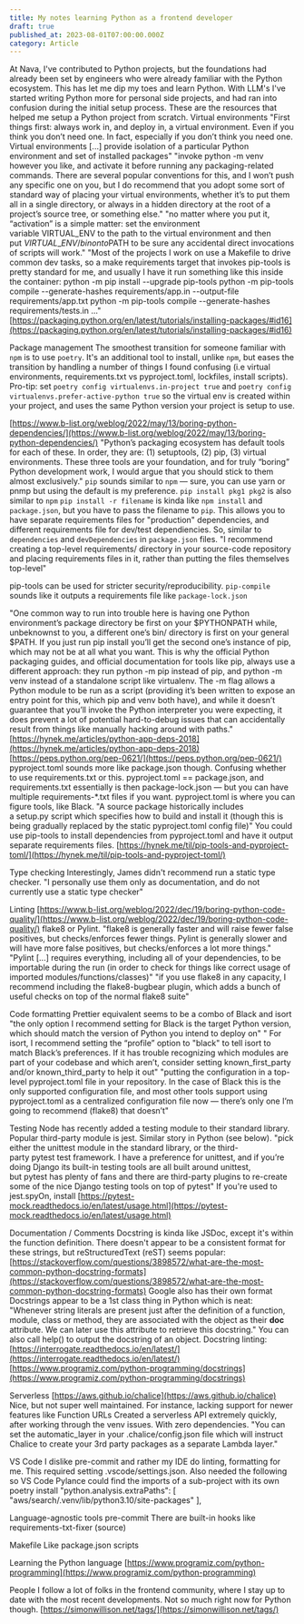 ```yaml
---
title: My notes learning Python as a frontend developer
draft: true
published_at: 2023-08-01T07:00:00.000Z
category: Article
---
```


At Nava, I've contributed to Python projects, but the foundations had already been set by engineers who were already familiar with the Python ecosystem. This has let me dip my toes and learn Python. With LLM's I've started writing Python more for personal side projects, and had ran into confusion during the initial setup process.
These are the resources that helped me setup a Python project from scratch.
Virtual environments
"First things first: always work in, and deploy in, a virtual environment. Even if you think you don’t need one. In fact, especially if you don’t think you need one. Virtual environments \[...] provide isolation of a particular Python environment and set of installed packages"
"invoke python -m venv however you like, and activate it before running any packaging-related commands. There are several popular conventions for this, and I won’t push any specific one on you, but I do recommend that you adopt some sort of standard way of placing your virtual environments, whether it’s to put them all in a single directory, or always in a hidden directory at the root of a project’s source tree, or something else."
"no matter where you put it, “activation” is a simple matter: set the environment variable VIRTUAL\_ENV to the path to the virtual environment and then put $VIRTUAL\_ENV/bin onto $PATH to be sure any accidental direct invocations of scripts will work."
"Most of the projects I work on use a Makefile to drive common dev tasks, so a make requirements target that invokes pip-tools is pretty standard for me, and usually I have it run something like this inside the container:
python -m pip install --upgrade pip-tools
python -m pip-tools compile --generate-hashes requirements/app.in --output-file requirements/app.txt
python -m pip-tools compile --generate-hashes requirements/tests.in ..."
[https://packaging.python.org/en/latest/tutorials/installing-packages/#id16](https://packaging.python.org/en/latest/tutorials/installing-packages/#id16)

Package management
The smoothest transition for someone familiar with `npm` is to use `poetry`. It's an additional tool to install, unlike `npm`, but eases the transition by handling a number of things I found confusing (i.e virtual environments, requirements.txt vs pyproject.toml, lockfiles, install scripts).
Pro-tip: set `poetry config virtualenvs.in-project true` and `poetry config virtualenvs.prefer-active-python true` so the virtual env is created within your project, and uses the same Python version your project is setup to use.

[https://www.b-list.org/weblog/2022/may/13/boring-python-dependencies/](https://www.b-list.org/weblog/2022/may/13/boring-python-dependencies/)
"Python’s packaging ecosystem has default tools for each of these. In order, they are: (1) setuptools, (2) pip, (3) virtual environments. These three tools are your foundation, and for truly “boring” Python development work, I would argue that you should stick to them almost exclusively."
`pip` sounds similar to `npm` — sure, you can use yarn or pnmp but using the default is my preference.
`pip install pkg1 pkg2` is also similar to `npm`
`pip install -r filename` is kinda like `npm install` and `package.json`, but you have to pass the filename to `pip`. This allows you to have separate requirements files for "production" dependencies, and different requirements file for dev/test dependiencies. So, similar to `dependencies` and `devDependencies` in `package.json` files.
"I recommend creating a top-level requirements/ directory in your source-code repository and placing requirements files in it, rather than putting the files themselves top-level"

pip-tools can be used for stricter security/reproducibility. `pip-compile` sounds like it outputs a requirements file like `package-lock.json`

"One common way to run into trouble here is having one Python environment’s package directory be first on your $PYTHONPATH while, unbeknownst to you, a different one’s bin/ directory is first on your general $PATH. If you just run pip install you’ll get the second one’s instance of pip, which may not be at all what you want.
This is why the official Python packaging guides, and official documentation for tools like pip, always use a different approach: they run python -m pip instead of pip, and python -m venv instead of a standalone script like virtualenv. The -m flag allows a Python module to be run as a script (providing it’s been written to expose an entry point for this, which pip and venv both have), and while it doesn’t guarantee that you’ll invoke the Python interpreter you were expecting, it does prevent a lot of potential hard-to-debug issues that can accidentally result from things like manually hacking around with paths."
[https://hynek.me/articles/python-app-deps-2018](https://hynek.me/articles/python-app-deps-2018)
[https://peps.python.org/pep-0621/](https://peps.python.org/pep-0621/)
pyproject.toml sounds more like package.json though. Confusing whether to use requirements.txt or this. pyproject.toml == package.json, and requirements.txt essentially is then package-lock.json — but you can have multiple requirements-\*.txt files if you want.
pyproject.toml is where you can figure tools, like Black.
"A source package historically includes a setup.py script which specifies how to build and install it (though this is being gradually replaced by the static pyproject.toml config file)"
You could use pip-tools to install dependencies from pyproject.toml and have it output separate requirements files. [https://hynek.me/til/pip-tools-and-pyproject-toml/](https://hynek.me/til/pip-tools-and-pyproject-toml/)

Type checking
Interestingly, James didn't recommend run a static type checker. "I personally use them only as documentation, and do not currently use a static type checker"

Linting
[https://www.b-list.org/weblog/2022/dec/19/boring-python-code-quality/](https://www.b-list.org/weblog/2022/dec/19/boring-python-code-quality/)
flake8 or Pylint.
"flake8 is generally faster and will raise fewer false positives, but checks/enforces fewer things. Pylint is generally slower and will have more false positives, but checks/enforces a lot more things."
"Pylint \[...] requires everything, including all of your dependencies, to be importable during the run (in order to check for things like correct usage of imported modules/functions/classes)"
"if you use flake8 in any capacity, I recommend including the flake8-bugbear plugin, which adds a bunch of useful checks on top of the normal flake8 suite"

Code formatting
Prettier equivalent seems to be a combo of Black and isort
"the only option I recommend setting for Black is the target Python version, which should match the version of Python you intend to deploy on"
" For isort, I recommend setting the “profile” option to "black" to tell isort to match Black’s preferences. If it has trouble recognizing which modules are part of your codebase and which aren’t, consider setting known\_first\_party and/or known\_third\_party to help it out"
"putting the configuration in a top-level pyproject.toml file in your repository. In the case of Black this is the only supported configuration file, and most other tools support using pyproject.toml as a centralized configuration file now — there’s only one I’m going to recommend (flake8) that doesn’t"

Testing
Node has recently added a testing module to their standard library. Popular third-party module is jest. Similar story in Python (see below).
"pick either the unittest module in the standard library, or the third-party pytest test framework. I have a preference for unittest, and if you’re doing Django its built-in testing tools are all built around unittest, but pytest has plenty of fans and there are third-party plugins to re-create some of the nice Django testing tools on top of pytest"
If you're used to jest.spyOn, install [https://pytest-mock.readthedocs.io/en/latest/usage.html](https://pytest-mock.readthedocs.io/en/latest/usage.html)

Documentation / Comments
Docstring is kinda like JSDoc, except it's within the function definition.
There doesn't appear to be a consistent format for these strings, but reStructuredText (reST) seems popular: [https://stackoverflow.com/questions/3898572/what-are-the-most-common-python-docstring-formats](https://stackoverflow.com/questions/3898572/what-are-the-most-common-python-docstring-formats)
Google also has their own format
Docstrings appear to be a 1st class thing in Python which is neat: "Whenever string literals are present just after the definition of a function, module, class or method, they are associated with the object as their **doc** attribute. We can later use this attribute to retrieve this docstring."
You can also call help() to output the docstring of an object.
Docstring linting: [https://interrogate.readthedocs.io/en/latest/](https://interrogate.readthedocs.io/en/latest/)
[https://www.programiz.com/python-programming/docstrings](https://www.programiz.com/python-programming/docstrings)

Serverless
[https://aws.github.io/chalice](https://aws.github.io/chalice)
Nice, but not super well maintained. For instance, lacking support for newer features like Function URLs
Created a serverless API extremely quickly, after working through the venv issues. With zero dependencies.
"You can set the automatic\_layer in your .chalice/config.json file which will instruct Chalice to create your 3rd party packages as a separate Lambda layer."

VS Code
I dislike pre-commit and rather my IDE do linting, formatting for me. This required setting .vscode/settings.json.
Also needed the following so VS Code Pylance could find the imports of a sub-project with its own poetry install
"python.analysis.extraPaths": \[
"aws/search/.venv/lib/python3.10/site-packages"
],

Language-agnostic tools
pre-commit
There are built-in hooks like requirements-txt-fixer (source)

Makefile
Like package.json scripts

Learning the Python language
[https://www.programiz.com/python-programming](https://www.programiz.com/python-programming)

People
I follow a lot of folks in the frontend community, where I stay up to date with the most recent developments. Not so much right now for Python though.
[https://simonwillison.net/tags/](https://simonwillison.net/tags/)

